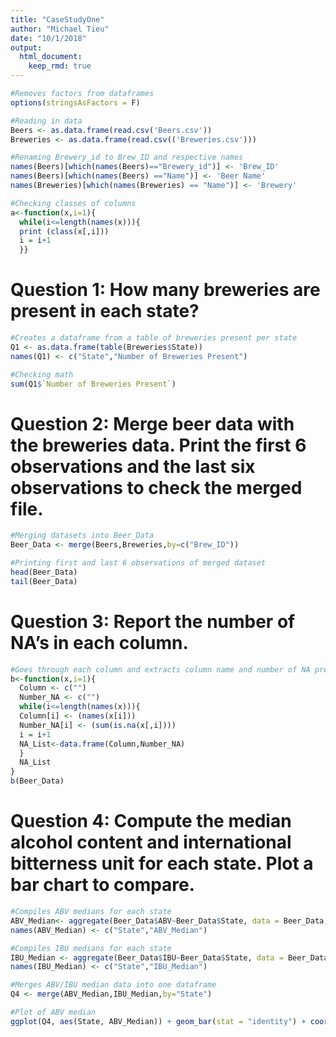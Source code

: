```yaml
---
title: "CaseStudyOne"
author: "Michael Tieu"
date: "10/1/2018"
output: 
  html_document:
    keep_rmd: true
---
```


```r
#Removes factors from dataframes
options(stringsAsFactors = F)

#Reading in data
Beers <- as.data.frame(read.csv('Beers.csv'))
Breweries <- as.data.frame(read.csv(('Breweries.csv')))

#Renaming Brewery_id to Brew_ID and respective names
names(Beers)[which(names(Beers)=="Brewery_id")] <- 'Brew_ID'
names(Beers)[which(names(Beers) =="Name")] <- 'Beer Name'
names(Breweries)[which(names(Breweries) == "Name")] <- 'Brewery'

#Checking classes of columns
a<-function(x,i=1){
  while(i<=length(names(x))){
  print (class(x[,i]))
  i = i+1
  }}
```

# Question 1: How many breweries are present in each state?
```r
#Creates a dataframe from a table of breweries present per state
Q1 <- as.data.frame(table(Breweries$State))
names(Q1) <- c("State","Number of Breweries Present")

#Checking math
sum(Q1$`Number of Breweries Present`)
```

# Question 2: Merge beer data with the breweries data. Print the first 6 observations and the last six observations to check the merged file.
```r
#Merging datasets into Beer_Data
Beer_Data <- merge(Beers,Breweries,by=c("Brew_ID"))

#Printing first and last 6 observations of merged dataset
head(Beer_Data)
tail(Beer_Data)
```

# Question 3: Report the number of NA's in each column.
```r
#Goes through each column and extracts column name and number of NA present in each column, compiles to dataframe NA_List
b<-function(x,i=1){
  Column <- c("")
  Number_NA <- c("")
  while(i<=length(names(x))){
  Column[i] <- (names(x[i]))
  Number_NA[i] <- (sum(is.na(x[,i])))
  i = i+1
  NA_List<-data.frame(Column,Number_NA)
  }
  NA_List
}
b(Beer_Data)
```

# Question 4: Compute the median alcohol content and international bitterness unit for each state. Plot a bar chart to compare.
```r
#Compiles ABV medians for each state
ABV_Median<- aggregate(Beer_Data$ABV~Beer_Data$State, data = Beer_Data, median)
names(ABV_Median) <- c("State","ABV_Median")

#Compiles IBU medians for each state
IBU_Median <- aggregate(Beer_Data$IBU~Beer_Data$State, data = Beer_Data, median)
names(IBU_Median) <- c("State","IBU_Median")

#Merges ABV/IBU median data into one dataframe
Q4 <- merge(ABV_Median,IBU_Median,by="State")

#Plot of ABV median
ggplot(Q4, aes(State, ABV_Median)) + geom_bar(stat = "identity") + coord_flip() + ggtitle("Alcobol by Volume by State") + xlab("State") + ylab("Median Alcohol by Volume")
```